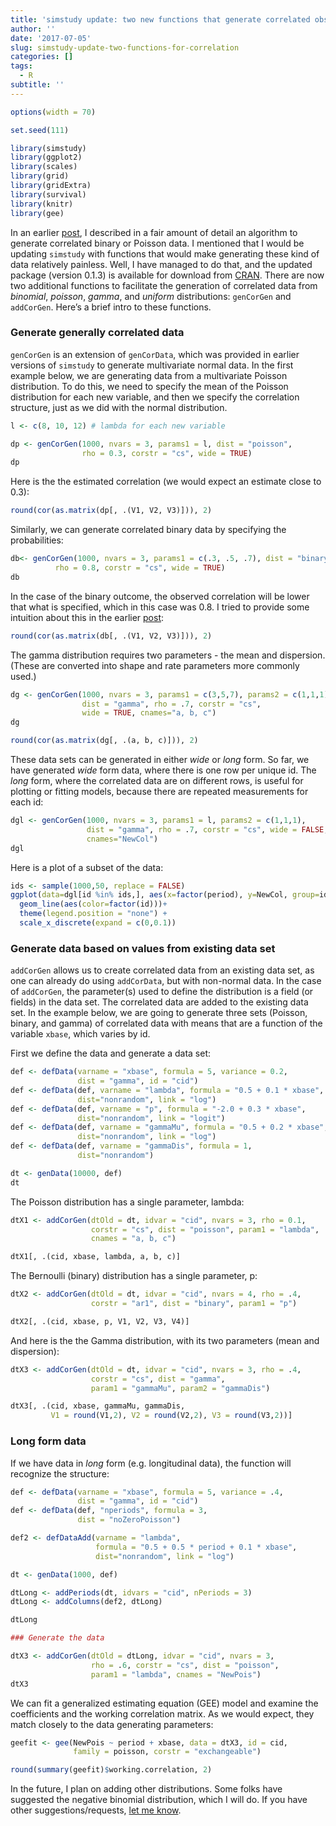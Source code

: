 ```yaml
---
title: 'simstudy update: two new functions that generate correlated observations from non-normal distributions'
author: ''
date: '2017-07-05'
slug: simstudy-update-two-functions-for-correlation
categories: []
tags:
  - R
subtitle: ''
---
```

```r

options(width = 70)

set.seed(111)

library(simstudy)
library(ggplot2)
library(scales)
library(grid)
library(gridExtra)
library(survival)
library(knitr)
library(gee)
```

In an earlier [post](https://www.rdatagen.net/post/correlated-data-copula/), I described in a fair amount of detail an algorithm to generate correlated binary or Poisson data. I mentioned that I would be updating `simstudy` with functions that would make generating these kind of data relatively painless. Well, I have managed to do that, and the updated package (version 0.1.3) is available for download from [CRAN](https://cran.r-project.org/web/packages/simstudy/index.html). There are now two additional functions to facilitate the generation of correlated data from *binomial*, *poisson*, *gamma*, and *uniform* distributions: `genCorGen` and `addCorGen`. Here's a brief intro to these functions.

### Generate generally correlated data

`genCorGen` is an extension of `genCorData`, which was provided in earlier versions of `simstudy` to generate multivariate normal data. In the first example below, we are generating data from a multivariate Poisson distribution. To do this, we need to specify the mean of the Poisson distribution for each new variable, and then we specify the correlation structure, just as we did with the normal distribution.


```r
l <- c(8, 10, 12) # lambda for each new variable

dp <- genCorGen(1000, nvars = 3, params1 = l, dist = "poisson", 
                rho = 0.3, corstr = "cs", wide = TRUE)
dp
```

Here is the the estimated correlation (we would expect an estimate close to 0.3):

```r
round(cor(as.matrix(dp[, .(V1, V2, V3)])), 2)
```

Similarly, we can generate correlated binary data by specifying the probabilities:

```r
db<- genCorGen(1000, nvars = 3, params1 = c(.3, .5, .7), dist = "binary", 
          rho = 0.8, corstr = "cs", wide = TRUE)
db
```

In the case of the binary outcome, the observed correlation  will be lower that what is specified, which in this case was 0.8. I tried to provide some intuition about this in the earlier [post](https://www.rdatagen.net/post/correlated-data-copula/):
```r
round(cor(as.matrix(db[, .(V1, V2, V3)])), 2)
```

The gamma distribution requires two parameters - the mean and dispersion. (These are converted into shape and rate parameters more commonly used.)

```r
dg <- genCorGen(1000, nvars = 3, params1 = c(3,5,7), params2 = c(1,1,1),
                dist = "gamma", rho = .7, corstr = "cs", 
                wide = TRUE, cnames="a, b, c")
dg

round(cor(as.matrix(dg[, .(a, b, c)])), 2)
```

These data sets can be generated in either *wide* or *long* form. So far, we have generated *wide* form data, where there is one row per unique id. The *long* form, where the correlated data are on different rows, is useful for plotting or fitting models, because  there are repeated measurements for each id:

```r
dgl <- genCorGen(1000, nvars = 3, params1 = l, params2 = c(1,1,1), 
                 dist = "gamma", rho = .7, corstr = "cs", wide = FALSE, 
                 cnames="NewCol")
dgl
```

Here is a plot of a subset of the data:

```r
ids <- sample(1000,50, replace = FALSE)
ggplot(data=dgl[id %in% ids,], aes(x=factor(period), y=NewCol, group=id)) +
  geom_line(aes(color=factor(id)))+
  theme(legend.position = "none") +
  scale_x_discrete(expand = c(0,0.1))
```

### Generate data based on values from existing data set

`addCorGen` allows us to create correlated data from an existing data set, as one can already do using `addCorData`, but with non-normal data. In the case of `addCorGen`, the parameter(s) used to define the distribution is a field (or fields) in the data set. The correlated data are added to the existing data set. In the example below, we are going to generate three sets (Poisson, binary, and gamma) of correlated data with means that are a function of the variable `xbase`, which varies by id.

First we define the data and generate a data set:

```r
def <- defData(varname = "xbase", formula = 5, variance = 0.2, 
               dist = "gamma", id = "cid")
def <- defData(def, varname = "lambda", formula = "0.5 + 0.1 * xbase", 
               dist="nonrandom", link = "log")
def <- defData(def, varname = "p", formula = "-2.0 + 0.3 * xbase", 
               dist="nonrandom", link = "logit")
def <- defData(def, varname = "gammaMu", formula = "0.5 + 0.2 * xbase", 
               dist="nonrandom", link = "log")
def <- defData(def, varname = "gammaDis", formula = 1, 
               dist="nonrandom")

dt <- genData(10000, def)
dt
```

The Poisson distribution has a single parameter, lambda:

```r

dtX1 <- addCorGen(dtOld = dt, idvar = "cid", nvars = 3, rho = 0.1, 
                  corstr = "cs", dist = "poisson", param1 = "lambda", 
                  cnames = "a, b, c")

dtX1[, .(cid, xbase, lambda, a, b, c)]
```

The Bernoulli (binary) distribution has a single parameter, p:

```r
dtX2 <- addCorGen(dtOld = dt, idvar = "cid", nvars = 4, rho = .4, 
                  corstr = "ar1", dist = "binary", param1 = "p")

dtX2[, .(cid, xbase, p, V1, V2, V3, V4)]
```

And here is the the Gamma distribution, with its two parameters (mean and dispersion):

```r
dtX3 <- addCorGen(dtOld = dt, idvar = "cid", nvars = 3, rho = .4, 
                  corstr = "cs", dist = "gamma", 
                  param1 = "gammaMu", param2 = "gammaDis")

dtX3[, .(cid, xbase, gammaMu, gammaDis, 
         V1 = round(V1,2), V2 = round(V2,2), V3 = round(V3,2))]
```

### Long form data

If we have data in *long* form (e.g. longitudinal data), the function will recognize the structure:

```r
def <- defData(varname = "xbase", formula = 5, variance = .4, 
               dist = "gamma", id = "cid")
def <- defData(def, "nperiods", formula = 3, 
               dist = "noZeroPoisson")

def2 <- defDataAdd(varname = "lambda", 
                   formula = "0.5 + 0.5 * period + 0.1 * xbase", 
                   dist="nonrandom", link = "log")

dt <- genData(1000, def)

dtLong <- addPeriods(dt, idvars = "cid", nPeriods = 3)
dtLong <- addColumns(def2, dtLong)

dtLong

### Generate the data 

dtX3 <- addCorGen(dtOld = dtLong, idvar = "cid", nvars = 3, 
                  rho = .6, corstr = "cs", dist = "poisson", 
                  param1 = "lambda", cnames = "NewPois")
dtX3
```

We can fit a generalized estimating equation (GEE) model and examine the coefficients and the working correlation matrix. As we would expect, they match closely to the data generating parameters:

```r
geefit <- gee(NewPois ~ period + xbase, data = dtX3, id = cid, 
              family = poisson, corstr = "exchangeable")

round(summary(geefit)$working.correlation, 2)

```

In the future, I plan on adding other distributions. Some folks have suggested the negative binomial distribution, which I will do. If you have other suggestions/requests, [let me know](mailto:keith.goldfeld@nyumc.org).